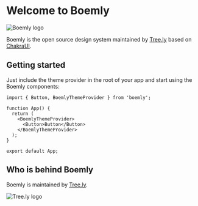 <Meta title="Welcome" />

# Welcome to Boemly

![Boemly logo](https://cdn.tree.ly/assets/v3/logo_boemly.svg)

Boemly is the open source design system maintained by [Tree.ly](https://tree.ly) based on
[ChakraUI](https://chakra-ui.com/).

## Getting started

Just include the theme provider in the root of your app and start using the Boemly components:

```tsx
import { Button, BoemlyThemeProvider } from 'boemly';

function App() {
  return (
    <BoemlyThemeProvider>
      <Button>Button</Button>
    </BoemlyThemeProvider>
  );
}

export default App;
```

## Who is behind Boemly

Boemly is maintained by [Tree.ly](https://tree.ly).

![Tree.ly logo](https://cdn.tree.ly/assets/v3/logo_full_green.svg)
